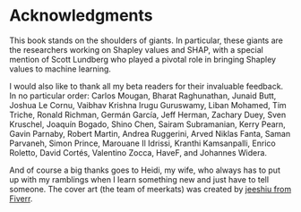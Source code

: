# Acknowledgments

This book stands on the shoulders of giants.
In particular, these giants are the researchers working on Shapley values and SHAP, with a special mention of Scott Lundberg who played a pivotal role in bringing Shapley values to machine learning.

I would also like to thank all my beta readers for their invaluable feedback. In no particular order:
Carlos Mougan,
Bharat Raghunathan,
Junaid Butt,
Joshua Le Cornu,
Vaibhav Krishna Irugu Guruswamy,
Liban Mohamed,
Tim Triche,
Ronald Richman,
Germán García,
Jeff Herman,
Zachary Duey,
Sven Kruschel,
Joaquín Bogado,
Shino Chen,
Sairam Subramanian,
Kerry Pearn,
Gavin Parnaby,
Robert Martin,
Andrea Ruggerini,
Arved Niklas Fanta,
Saman Parvaneh,
Simon Prince, 
Marouane Il Idrissi,
Kranthi Kamsanpalli,
Enrico Roletto,
David Cortés,
Valentino Zocca,
HaveF,
and Johannes Widera.

And of course a big thanks goes to Heidi, my wife, who always has to put up with my ramblings when I learn something new and just have to tell someone.
The cover art (the team of meerkats) was created by [jeeshiu from Fiverr](https://www.fiverr.com/jeeshiu).


